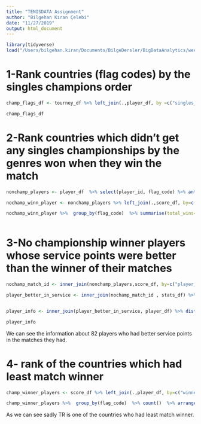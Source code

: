 ```yaml
---
title: "TENISDATA Assignment"
author: "Bilgehan Kıran Çelebi"
date: "11/27/2019"
output: html_document
---
```


```r
library(tidyverse)
load("/Users/bilgehan.kiran/Documents/BilgeDersler/BigDataAnalytics/week11/atp_tennis_data_2017.RData")
```


# 1-Rank countries (flag codes) by the singles champions order

```r

champ_flags_df <- tourney_df %>% left_join(.,player_df, by =c("singles_winner_player_id"="player_id")) %>% count(flag_code, sort = TRUE) 

champ_flags_df
```



# 2-Rank countries which didn't get any singles championships by the genres won when they win the match 

```r
nonchamp_players <- player_df  %>% select(player_id, flag_code) %>% anti_join(.,champ_flags_df)

nochamp_winn_player <- nonchamp_players %>% left_join(.,score_df, by=c("player_id"="winner_player_id")) 

nochamp_winn_player %>%  group_by(flag_code)  %>% summarise(total_wins=sum(winner_games_won,na.rm = T)) %>% arrange(desc(total_wins)) 
 

```

# 3-No championship winner players whose service points were better than the winner of their matches

```r
nochamp_match_id <- inner_join(nonchamp_players,score_df, by=c("player_id"="loser_player_id")) %>% select(player_id,match_id ) 

player_better_in_service <- inner_join(nochamp_match_id , stats_df) %>% select(player_id,winner_service_points_won, loser_service_points_won) %>% filter(winner_service_points_won < loser_service_points_won)


player_info <- inner_join(player_better_in_service, player_df) %>% distinct(player_id,first_name, last_name, flag_code,birth_place)

player_info

```

We can see the information about 82 players who had better service points in the matches they had.


# 4- rank of the countries which had least match winner 

```r
champ_winner_players <- score_df %>% left_join(.,player_df, by=c("winner_player_id"="player_id")) 

champ_winner_players %>%  group_by(flag_code)  %>% count()  %>% arrange(n) 


```

As we can see sadly TR is one of the countries who had least match winner. 
